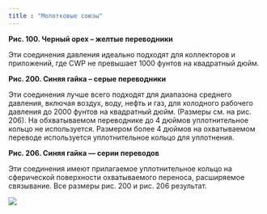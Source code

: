 ```yaml
---
title : "Молотковые союзы"
---
```


**Рис. 100. Черный орех – желтые переводники**

Эти соединения давления идеально подходят для коллекторов и приложений, где CWP не превышает 1000 фунтов на квадратный дюйм.

**Рис. 200. Синяя гайка – серые переводники**

Эти соединения лучше всего подходят для диапазона среднего давления, включая воздух, воду, нефть и газ, для холодного рабочего давления до 2000 фунтов на квадратный дюйм. (Размеры см. на рис. 206). На обхватываемом переводнике до 4 дюймов уплотнительное кольцо не используется. Размером более 4 дюймов на охватываемом переводе используется уплотнительное кольцо для уплотнения.

**Рис. 206. Синяя гайка — серии переводов**

Эти соединения имеют прилагаемое уплотнительное кольцо на сферической поверхности охватываемого переноса, расширяемое связывание. Все размеры рис. 200 и рис. 206 результат.

<img src="./hammer-unions.png" />